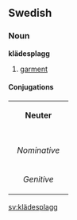 ==Swedish==
===Noun===
'''klädesplagg'''

#[[garment]]

====Conjugations====
{| border=1 cellspacing=0 
| bgcolor=#FFFFF0 colspan=5 align=center | '''Neuter''' 
|- 
|- bgcolor=#FFFFF0 align=center 
! rowspan=2 | 
| colspan=2 width=105 | ''Singular'' 
| colspan=2 | ''Plural'' 
|- bgcolor=#FFFFF0 align=center 
| width=105 | ''Indefinite'' 
| width=105 | ''Definite'' 
| width=105 | ''Indefinite'' 
|  width=105 | ''Definite'' 
|- align=center 
| width=105 bgcolor=#FFFFF0 | ''Nominative'' 
| [[klädesplagg]] 
| [[klädesplagget]] 
| [[klädesplagg]] 
| [[klädesplaggen]] 
|- align=center 
| width=105 bgcolor=#FFFFF0 | ''Genitive'' 
| [[klädesplaggs]] 
| [[klädesplaggets]] 
| [[klädesplaggs]] 
| [[klädesplaggens]] 
|}

[[sv:klädesplagg]]